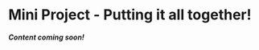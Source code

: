 

# Mini Project - Putting it all together!

<hint-text><strong>*Content coming soon!*</strong></hint-text>

<div id="quote-box" style="text-align:center; font-style:italic; margin-top:20px; margin-bottom:20px;"></div>
